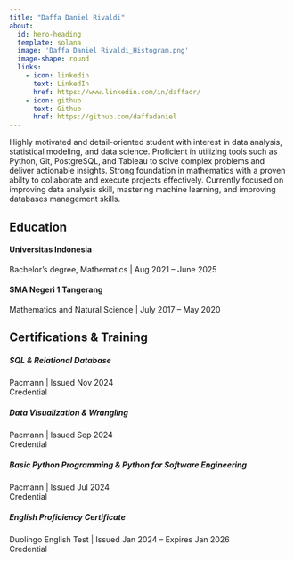 ```yaml
---
title: "Daffa Daniel Rivaldi"
about:
  id: hero-heading
  template: solana
  image: 'Daffa Daniel Rivaldi_Histogram.png'
  image-shape: round
  links:
    - icon: linkedin
      text: LinkedIn
      href: https://www.linkedin.com/in/daffadr/
    - icon: github
      text: Github
      href: https://github.com/daffadaniel
---
```


:::{#hero-heading}

Highly motivated and detail-oriented student with interest in data analysis, statistical modeling, and data science. Proficient in utilizing tools such as Python, Git, PostgreSQL, and Tableau to solve complex problems and deliver 
actionable insights. Strong foundation in mathematics with a proven abilty to collaborate and execute projects effectively.
Currently focused on improving data analysis skill, mastering machine learning, and improving databases management skills.

## Education

#### Universitas Indonesia 
Bachelor's degree, Mathematics | Aug 2021 -- June 2025

#### SMA Negeri 1 Tangerang 
Mathematics and Natural Science | July 2017 -- May 2020


## Certifications & Training
##### **SQL & Relational Database**
Pacmann | Issued Nov 2024  
<a href="https://sertifikat.pacmann.ai/3Ug0yzxDi4ckMRc" style="text-decoration: none;">
 Credential <i class="bi bi-arrow-up-right-circle" style="font-size: 1rem; vertical-align: middle;"></i> 
</a>

##### **Data Visualization & Wrangling**
Pacmann | Issued Sep 2024  
<a href="https://sertifikat.pacmann.ai/YodhlXoXm9u06zc" style="text-decoration: none;">
 Credential <i class="bi bi-arrow-up-right-circle" style="font-size: 1rem; vertical-align: middle;"></i> 
</a>

##### **Basic Python Programming & Python for Software Engineering**
Pacmann | Issued Jul 2024  
<a href="https://sertifikat.pacmann.ai/Bvcu7xU41qZHd0x" style="text-decoration: none;">
 Credential <i class="bi bi-arrow-up-right-circle" style="font-size: 1rem; vertical-align: middle;"></i> 
</a>

##### **English Proficiency Certificate**
Duolingo English Test | Issued Jan 2024 -- Expires Jan 2026  
<a href="https://certs.duolingo.com/d6b44791c6555007900d2d951368ab5e" style="text-decoration: none;">
 Credential <i class="bi bi-arrow-up-right-circle" style="font-size: 1rem; vertical-align: middle;"></i> 
</a>
:::






